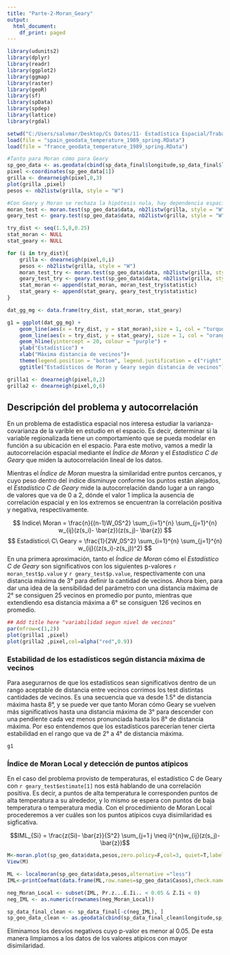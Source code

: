 ---
title: "Parte-2-Moran_Geary"
output:
  html_document:
    df_print: paged
---

```{r setup, include=FALSE}
library(udunits2)
library(dplyr)
library(readr)
library(ggplot2)
library(ggmap)
library(raster)
library(geoR)
library(sf)
library(spData)
library(spdep)
library(lattice)
library(rgdal)

setwd("C:/Users/salvmar/Desktop/Cs Datos/11- Estadística Espacial/Trabajo/mcd230_ss_final/data")
load(file = "spain_geodata_temperature_1989_spring.RData")
load(file = "france_geodata_temperature_1989_spring.RData")

#Tanto para Moran cómo para Geary
sp_geo_data <- as.geodata(cbind(sp_data_final$longitude,sp_data_final$latitude,sp_data_final$temp))
pixel <-coordinates(sp_geo_data[1])
grilla <- dnearneigh(pixel,0,3)
plot(grilla ,pixel)
pesos <- nb2listw(grilla, style = "W")

#Con Geary y Moran se rechaza la hipótesis nula, hay dependencia espacial
moran_test <- moran.test(sp_geo_data$data, nb2listw(grilla, style = "W"),randomisation=FALSE)
geary_test <- geary.test(sp_geo_data$data, nb2listw(grilla, style = "W"),randomisation=FALSE)

try_dist <- seq(1.5,8,0.25)
stat_moran <- NULL
stat_geary <- NULL

for (i in try_dist){
    grilla <- dnearneigh(pixel,0,i)
    pesos <- nb2listw(grilla, style = "W")
    moran_test_try <- moran.test(sp_geo_data$data, nb2listw(grilla, style = "W"),randomisation=FALSE)
    geary_test_try <- geary.test(sp_geo_data$data, nb2listw(grilla, style = "W"),randomisation=FALSE)
    stat_moran <- append(stat_moran, moran_test_try$statistic)
    stat_geary <- append(stat_geary, geary_test_try$statistic)
}

dat_gg_mg <- data.frame(try_dist, stat_moran, stat_geary)

g1 = ggplot(dat_gg_mg) +
    geom_line(aes(x = try_dist, y = stat_moran),size = 1, col = "turquoise3") +
    geom_line(aes(x = try_dist, y = stat_geary), size = 1, col = "orange") +
    geom_hline(yintercept = 20, colour = "purple") +
    ylab("Estadístico") +
    xlab("Máxima distancia de vecinos")+
    theme(legend.position = "bottom", legend.justification = c("right", "top"))+
    ggtitle("Estadísticos de Moran y Geary según distancia de vecinos")

grilla1 <- dnearneigh(pixel,0,2)
grilla2 <- dnearneigh(pixel,0,6)

```

## Descripción del problema y autocorrelación

En un problema de estadística espacial nos interesa estudiar la varianza-covarianza de la varible en estudio en el espacio. Es decir, determinar si la variable regionalizada tiene un comportamiento que se pueda modelar en función a su ubicación en el espacio. Para este motivo, vamos a medir la autocorrelación espacial mediante el *Índice de Moran* y el *Estadístico C de Geary* que miden la autocorrelación lineal de los datos.  

Mientras el *Índice de Moran* muestra la similaridad entre puntos cercanos, y cuyo peso dentro del índice disminuye conforme los puntos están alejados, el *Estadístico C de Geary* mide la autocorrelación dando lugar a un rango de valores que va de 0 a 2, dónde el valor 1 implica la ausencia de correlación espacial y en los extremos se encuentran la correlación positiva y negativa, respectivamente. 

$$
Indice\ Moran = \frac{n}{(n-1)W_0S^2} \sum_{i=1}^{n} \sum_{j=1}^{n} w_{ij}(z(s_i)- \bar{z})(z(s_j)- \bar{z})
$$
$$
Estadístico\ C\ Geary  = \frac{1}{2W_0S^2} \sum_{i=1}^{n} \sum_{j=1}^{n} w_{ij}((z(s_i)-z(s_j))^2)
$$
En una primera aproximación, tanto el *Índice de Moran* cómo el *Estadístico C de Geary* son significativos con los siguientes p-valores `r moran_test$p.value` y `r geary_test$p.value`, respectivamente con una distancia máxima de 3° para definir la cantidad de vecinos. Ahora bien, para dar una idea de la sensibilidad del parámetro con una distancia máxima de 2° se consiguen 25 vecinos en promedio por punto, mientras que extendiendo esa distancia máxima a 6° se consiguen 126 vecinos en promedio. 

```{r, echo=FALSE}
## Add title here "variabilidad segun nivel de vecinos"
par(mfrow=c(1,2))
plot(grilla1 ,pixel)
plot(grilla2 ,pixel,col=alpha("red",0.9))
```

### Estabilidad de los estadísticos según distancia máxima de vecinos

Para asegurarnos de que los estadísticos sean significativos dentro de un rango aceptable de distancia entre vecinos corrimos los test distintas cantidades de vecinos. Es una secuencia que va desde 1.5° de distancia máxima hasta 8°, y se puede ver que tanto Moran cómo Geary se vuelven más significativos hasta una distancia máxima de 3° para descender con una pendiente cada vez menos pronunciada hasta los 8° de distancia máxima. Por eso entendemos que los estadísticos parecerían tener cierta estabilidad en el rango que va de 2° a 4° de distancia máxima. 

```{r, echo=FALSE}
g1
```

### Índice de Moran Local y detección de puntos atípicos

En el caso del problema provisto de temperaturas, el estadístico C de Geary con `r geary_test$estimate[1]` nos está hablando de una correlación positiva. Es decir, a puntos de alta temperatura le corresponden puntos de alta temperatura a su alrededor, y lo mismo se espera con puntos de baja temperatura o temperatura media. Con el procedimiento de Moran Local procederemos a ver cuáles son los puntos atípicos cuya disimilaridad es sigficativa. 

$$IML_{Si} = \frac{z(Si)- \bar{z}}{S^2} \sum_{j=1 j \neq i}^{n}w_{ij}(z(s_j)- \bar{z})$$
```{r, echo=TRUE}
M<-moran.plot(sp_geo_data$data,pesos,zero.policy=F,col=3, quiet=T,labels=T,xlab="Temperatura", ylab="lag(Temperatura)")
View(M)

ML <- localmoran(sp_geo_data$data,pesos,alternative ="less")
IML<-printCoefmat(data.frame(ML,row.names=sp_geo_data$Casos),check.names=FALSE)

neg_Moran_Local <- subset(IML, Pr.z...E.Ii.. < 0.05 & Z.Ii < 0)
neg_IML <- as.numeric(rownames(neg_Moran_Local))

sp_data_final_clean <- sp_data_final[-c(neg_IML), ]
sp_geo_data_clean <- as.geodata(cbind(sp_data_final_clean$longitude,sp_data_final_clean$latitude,sp_data_final_clean$temp))
```

Eliminamos los desvíos negativos cuyo p-valor es menor al 0.05. De esta manera limpiamos a los datos de los valores atípicos con mayor disimilaridad. 



